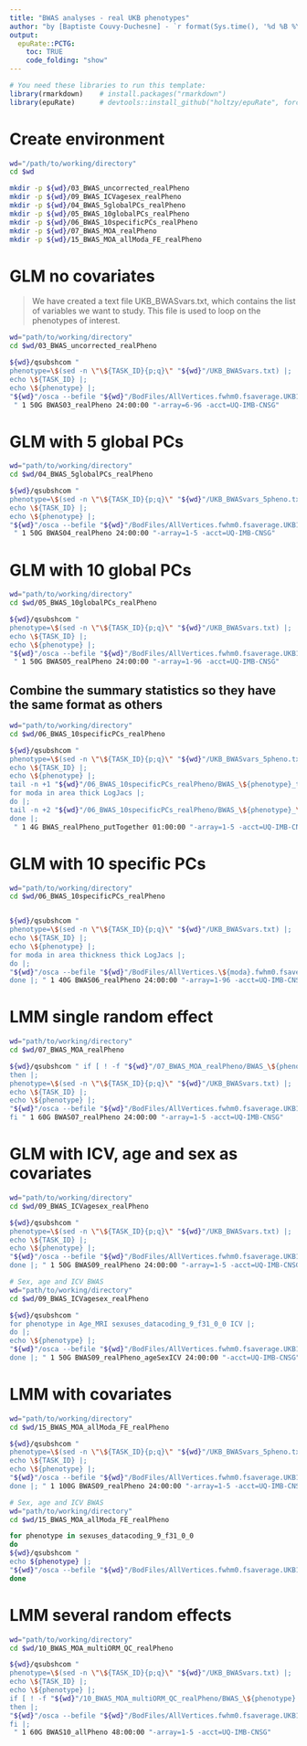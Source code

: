 ```yaml
---
title: "BWAS analyses - real UKB phenotypes"
author: "by [Baptiste Couvy-Duchesne] - `r format(Sys.time(), '%d %B %Y')`"
output:
  epuRate::PCTG:
    toc: TRUE
    code_folding: "show"
---
```


```r

# You need these libraries to run this template:
library(rmarkdown)    # install.packages("rmarkdown") 
library(epuRate)      # devtools::install_github("holtzy/epuRate", force=TRUE)

```

# Create environment 

```bash

wd="/path/to/working/directory"
cd $wd

mkdir -p ${wd}/03_BWAS_uncorrected_realPheno
mkdir -p ${wd}/09_BWAS_ICVagesex_realPheno
mkdir -p ${wd}/04_BWAS_5globalPCs_realPheno
mkdir -p ${wd}/05_BWAS_10globalPCs_realPheno
mkdir -p ${wd}/06_BWAS_10specificPCs_realPheno
mkdir -p ${wd}/07_BWAS_MOA_realPheno
mkdir -p ${wd}/15_BWAS_MOA_allModa_FE_realPheno

```


# GLM no covariates

> We have created a text file UKB_BWASvars.txt, which contains the list of variables we want to study. This file is used to loop on the phenotypes of interest.  

```bash

wd="path/to/working/directory"
cd $wd/03_BWAS_uncorrected_realPheno

${wd}/qsubshcom " 
phenotype=\$(sed -n \"\${TASK_ID}{p;q}\" "${wd}"/UKB_BWASvars.txt) |;
echo \${TASK_ID} |;
echo \${phenotype} |;
"${wd}"/osca --befile "${wd}"/BodFiles/AllVertices.fwhm0.fsaverage.UKB15K --pheno "${wd}"/UKB_phenotypes15K/\${phenotype}.phen --keep "${wd}"/BodFiles/BRM.fwhm0.fsaverage.QC.orm.id --remove "${wd}"/ID_UKB_replication.txt --linear --out "${wd}"/03_BWAS_uncorrected_realPheno/BWAS_\${phenotype} |;
 " 1 50G BWAS03_realPheno 24:00:00 "-array=6-96 -acct=UQ-IMB-CNSG" 

```

# GLM with 5 global PCs

```bash

wd="path/to/working/directory"
cd $wd/04_BWAS_5globalPCs_realPheno

${wd}/qsubshcom " 
phenotype=\$(sed -n \"\${TASK_ID}{p;q}\" "${wd}"/UKB_BWASvars_5pheno.txt) |;
echo \${TASK_ID} |;
echo \${phenotype} |;
"${wd}"/osca --befile "${wd}"/BodFiles/AllVertices.fwhm0.fsaverage.UKB15K --pheno "${wd}"/UKB_phenotypes15K/\${phenotype}.phen --keep "${wd}"/BodFiles/BRM.fwhm0.fsaverage.QC.orm.id --remove "${wd}"/ID_UKB_replication.txt --linear --qcovar "${wd}"/PC.5global.eigenvec --out "${wd}"/04_BWAS_5globalPCs_realPheno/BWAS_\${phenotype} |;
 " 1 50G BWAS04_realPheno 24:00:00 "-array=1-5 -acct=UQ-IMB-CNSG" 

```


# GLM with 10 global PCs

```bash

wd="path/to/working/directory"
cd $wd/05_BWAS_10globalPCs_realPheno

${wd}/qsubshcom " 
phenotype=\$(sed -n \"\${TASK_ID}{p;q}\" "${wd}"/UKB_BWASvars.txt) |;
echo \${TASK_ID} |;
echo \${phenotype} |;
"${wd}"/osca --befile "${wd}"/BodFiles/AllVertices.fwhm0.fsaverage.UKB15K --pheno "${wd}"/UKB_phenotypes15K/\${phenotype}.phen --keep "${wd}"/BodFiles/BRM.fwhm0.fsaverage.QC.orm.id --remove "${wd}"/ID_UKB_replication.txt --linear --qcovar "${wd}"/PC.10global.eigenvec --out "${wd}"/05_BWAS_10globalPCs_realPheno/BWAS_\${phenotype} |;
 " 1 50G BWAS05_realPheno 24:00:00 "-array=1-96 -acct=UQ-IMB-CNSG" 

```

## Combine the summary statistics so they have the same format as others 

```bash

wd="path/to/working/directory"
cd $wd/06_BWAS_10specificPCs_realPheno

${wd}/qsubshcom " 
phenotype=\$(sed -n \"\${TASK_ID}{p;q}\" "${wd}"/UKB_BWASvars_5pheno.txt) |;
echo \${TASK_ID} |;
echo \${phenotype} |;
tail -n +1 "${wd}"/06_BWAS_10specificPCs_realPheno/BWAS_\${phenotype}_thickness.linear > "${wd}"/06_BWAS_10specificPCs_realPheno/BWAS_\${phenotype}.linear |;
for moda in area thick LogJacs |;
do |;
tail -n +2 "${wd}"/06_BWAS_10specificPCs_realPheno/BWAS_\${phenotype}_\${moda}.linear >> "${wd}"/06_BWAS_10specificPCs_realPheno/BWAS_\${phenotype}.linear |;
done |;
 " 1 4G BWAS_realPheno_putTogether 01:00:00 "-array=1-5 -acct=UQ-IMB-CNSG" 

```

# GLM with 10 specific PCs

```bash

wd="path/to/working/directory"
cd $wd/06_BWAS_10specificPCs_realPheno


${wd}/qsubshcom " 
phenotype=\$(sed -n \"\${TASK_ID}{p;q}\" "${wd}"/UKB_BWASvars.txt) |;
echo \${TASK_ID} |;
echo \${phenotype} |;
for moda in area thickness thick LogJacs |;
do |;
"${wd}"/osca --befile "${wd}"/BodFiles/AllVertices.\${moda}.fwhm0.fsaverage.UKB15K --pheno "${wd}"/UKB_phenotypes15K/\${phenotype}.phen --keep "${wd}"/BodFiles/BRM.fwhm0.fsaverage.QC.orm.id --remove "${wd}"/ID_UKB_replication.txt --linear --qcovar "${wd}"/PC.10specific.\${moda}.eigenvec --out "${wd}"/06_BWAS_10specificPCs_realPheno/BWAS_\${phenotype}_\${moda} |;
done |; " 1 40G BWAS06_realPheno 24:00:00 "-array=1-96 -acct=UQ-IMB-CNSG" 

```

# LMM single random effect

```bash

wd="path/to/working/directory"
cd $wd/07_BWAS_MOA_realPheno

${wd}/qsubshcom " if [ ! -f "${wd}"/07_BWAS_MOA_realPheno/BWAS_\${phenotype}.moa ] |;
then |;
phenotype=\$(sed -n \"\${TASK_ID}{p;q}\" "${wd}"/UKB_BWASvars.txt) |;
echo \${TASK_ID} |;
echo \${phenotype} |;
"${wd}"/osca --befile "${wd}"/BodFiles/AllVertices.fwhm0.fsaverage.UKB15K --pheno "${wd}"/UKB_phenotypes15K/\${phenotype}.phen --orm "${wd}"/BodFiles/BRM.fwhm0.fsaverage.QC --remove "${wd}"/ID_UKB_replication.txt --moa --out "${wd}"/07_BWAS_MOA_realPheno/BWAS_\${phenotype} |;
fi " 1 60G BWAS07_realPheno 24:00:00 "-array=1-5 -acct=UQ-IMB-CNSG" 

```


# GLM with ICV, age and sex as covariates 

```bash

wd="path/to/working/directory"
cd $wd/09_BWAS_ICVagesex_realPheno

${wd}/qsubshcom " 
phenotype=\$(sed -n \"\${TASK_ID}{p;q}\" "${wd}"/UKB_BWASvars.txt) |;
echo \${TASK_ID} |;
echo \${phenotype} |;
"${wd}"/osca --befile "${wd}"/BodFiles/AllVertices.fwhm0.fsaverage.UKB15K --pheno "${wd}"/UKB_phenotypes15K/\${phenotype}.phen --keep "${wd}"/BodFiles/BRM.fwhm0.fsaverage.QC.orm.id --remove "${wd}"/ID_UKB_replication.txt --linear --qcovar "${wd}"/ageSexIcv.txt --out "${wd}"/09_BWAS_ICVagesex_realPheno/BWAS_\${phenotype} |;
done |; " 1 50G BWAS09_realPheno 24:00:00 "-array=1-5 -acct=UQ-IMB-CNSG" 

# Sex, age and ICV BWAS
wd="path/to/working/directory"
cd $wd/09_BWAS_ICVagesex_realPheno

${wd}/qsubshcom " 
for phenotype in Age_MRI sexuses_datacoding_9_f31_0_0 ICV |;
do |;
echo \${phenotype} |;
"${wd}"/osca --befile "${wd}"/BodFiles/AllVertices.fwhm0.fsaverage.UKB15K --pheno "${wd}"/UKB_phenotypes15K/\${phenotype}.phen --keep "${wd}"/BodFiles/BRM.fwhm0.fsaverage.QC.orm.id --remove "${wd}"/ID_UKB_replication.txt --linear --qcovar "${wd}"/UKB_phenotypes15K/Covariates_no_\${phenotype}.phen --out "${wd}"/09_BWAS_ICVagesex_realPheno/BWAS_\${phenotype} |;
done |; " 1 50G BWAS09_realPheno_ageSexICV 24:00:00 "-acct=UQ-IMB-CNSG" 

```


# LMM with covariates 

```bash

wd="path/to/working/directory"
cd $wd/15_BWAS_MOA_allModa_FE_realPheno

${wd}/qsubshcom " 
phenotype=\$(sed -n \"\${TASK_ID}{p;q}\" "${wd}"/UKB_BWASvars_5pheno.txt) |;
echo \${TASK_ID} |;
echo \${phenotype} |;
"${wd}"/osca --befile "${wd}"/BodFiles/AllVertices.fwhm0.fsaverage.UKB15K --pheno "${wd}"/UKB_phenotypes15K/\${phenotype}.phen --keep "${wd}"/BodFiles/BRM.fwhm0.fsaverage.QC.orm.id --remove "${wd}"/ID_UKB_replication.txt --moa --qcovar "${wd}"/ageSexIcv.txt --out "${wd}"/15_BWAS_MOA_allModa_FE_realPheno/BWAS_\${phenotype} |;
done |; " 1 100G BWAS09_realPheno 24:00:00 "-array=1-5 -acct=UQ-IMB-CNSG" 

# Sex, age and ICV BWAS
wd="path/to/working/directory"
cd $wd/15_BWAS_MOA_allModa_FE_realPheno

for phenotype in sexuses_datacoding_9_f31_0_0 
do 
${wd}/qsubshcom " 
echo ${phenotype} |;
"${wd}"/osca --befile "${wd}"/BodFiles/AllVertices.fwhm0.fsaverage.UKB15K --pheno "${wd}"/UKB_phenotypes15K/${phenotype}.phen --orm "${wd}"/BodFiles/BRM.fwhm0.fsaverage.QC --remove "${wd}"/ID_UKB_replication.txt --moa --qcovar "${wd}"/UKB_phenotypes15K/Covariates_no_${phenotype}.phen --out "${wd}"/15_BWAS_MOA_allModa_FE_realPheno/BWAS_${phenotype}  |; " 1 100G BWAS15_${phenotype}_ageSexICV 24:00:00 "-acct=UQ-IMB-CNSG" 
done

```

# LMM several random effects

```bash

wd="path/to/working/directory"
cd $wd/10_BWAS_MOA_multiORM_QC_realPheno

${wd}/qsubshcom " 
phenotype=\$(sed -n \"\${TASK_ID}{p;q}\" "${wd}"/UKB_BWASvars.txt) |;
echo \${TASK_ID} |;
echo \${phenotype} |;
if [ ! -f "${wd}"/10_BWAS_MOA_multiORM_QC_realPheno/BWAS_\${phenotype}.moa ] |;
then |;
"${wd}"/osca --befile "${wd}"/BodFiles/AllVertices.fwhm0.fsaverage.UKB15K --pheno "${wd}"/UKB_phenotypes15K/\${phenotype}.phen --keep "${wd}"/BodFiles/BRM.fwhm0.fsaverage.QC.orm.id --remove "${wd}"/ID_UKB_replication.txt --moa --multi-orm "${wd}"/fwhm0.fsaverage.QC.ormlist --out "${wd}"/10_BWAS_MOA_multiORM_QC_realPheno/BWAS_\${phenotype} --reml-no-constrain  |;
fi |; 
 " 1 60G BWAS10_allPheno 48:00:00 "-array=1-5 -acct=UQ-IMB-CNSG" 

```

<br><br>
